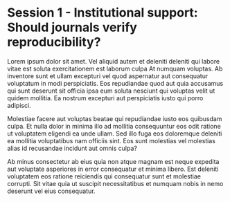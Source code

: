 # Session 1 - Institutional support: Should journals verify reproducibility?

Lorem ipsum dolor sit amet. Vel aliquid autem et deleniti deleniti qui labore vitae est soluta exercitationem est laborum culpa At numquam voluptas. Ab inventore sunt et ullam excepturi vel quod aspernatur aut consequatur voluptatum in modi perspiciatis. Eos repudiandae quod aut quia accusamus qui sunt deserunt sit officia ipsa eum soluta nesciunt qui voluptas velit ut quidem mollitia. Ea nostrum excepturi aut perspiciatis iusto qui porro adipisci.

Molestiae facere aut voluptas beatae qui repudiandae iusto eos quibusdam culpa. Et nulla dolor in minima illo ad mollitia consequuntur eos odit ratione ut voluptatem eligendi ea unde ullam. Sed illo fuga eos doloremque deleniti ea mollitia voluptatibus nam officiis sint. Eos sunt molestias vel molestias alias id recusandae incidunt aut omnis culpa?

Ab minus consectetur ab eius quia non atque magnam est neque expedita aut voluptate asperiores in error consequatur et minima libero. Est deleniti voluptatem eos ratione reiciendis qui consequatur sunt et molestiae corrupti. Sit vitae quia ut suscipit necessitatibus et numquam nobis in nemo deserunt vel eius consequatur.